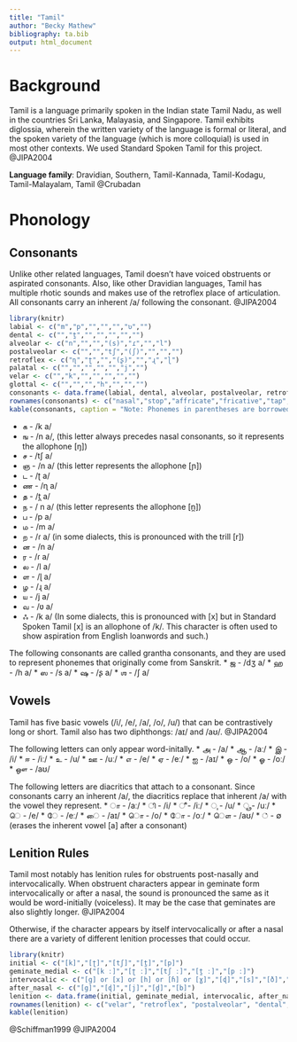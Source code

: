 ---
title: "Tamil"
author: "Becky Mathew"
bibliography: ta.bib
output: html_document
---

# Background
Tamil is a language primarily spoken in the Indian state Tamil Nadu, as well in the countries Sri Lanka, Malayasia, and Singapore. Tamil exhibits diglossia, wherein the written variety of the language is formal or literal, and the spoken variety of the language (which is more colloquial) is used in most other contexts. We used Standard Spoken Tamil for this project. 
@JIPA2004

**Language family**: Dravidian, Southern, Tamil-Kannada, Tamil-Kodagu, Tamil-Malayalam, Tamil @Crubadan

# Phonology
## Consonants
Unlike other related languages, Tamil doesn't have voiced obstruents or aspirated consonants. Also, like other Dravidian languages, Tamil has multiple rhotic sounds and makes use of the retroflex place of articulation. All consonants carry an inherent /a/ following the consonant. 
@JIPA2004

```{r echo = FALSE, results = 'asis'}
library(knitr)
labial <- c("m","p","","","","ʋ","")
dental <- c("","t̪","","","","","")
alveolar <- c("n","","","(s)","ɾ","","l")
postalveolar <- c("","","tʃ","(ʃ)","","","")
retroflex <- c("ɳ","ʈ","","(ʂ)","","ɻ","ɭ")
palatal <- c("","","","","","j","")
velar <- c("","k","","","","","")
glottal <- c("","","","h","","","")
consonants <- data.frame(labial, dental, alveolar, postalveolar, retroflex, palatal, velar, glottal)
rownames(consonants) <- c("nasal","stop","affricate","fricative","tap","approximant","lateral approximant")
kable(consonants, caption = "Note: Phonemes in parentheses are borrowed from Sanskrit.")
```

* க - /k a/
* ங - /n a/, (this letter always precedes nasal consonants, so it represents the allophone [ŋ])
* ச - /tʃ a/
* ஞ - /n a/ (this letter represents the allophone [ɲ])
* ட - /ʈ a/
* ண - /ɳ a/ 
* த - /t̪ a/
* ந -  / n a/ (this letter represents the allophone [n̪])
* ப -  /p a/
* ம - /m a/
* ற - /ɾ a/ (in some dialects, this is pronounced with the trill [r])
* ன - /n a/
* ர  - /ɾ a/
* ல - /l a/
* ள - /ɭ a/
* ழ - /ɻ a/
* ய - /j a/
* வ - /ʋ a/
* ஃ - /k a/ (In some dialects, this is pronounced with [x] but in Standard Spoken Tamil [x] is an allophone of /k/. This character is often used to show aspiration from English loanwords and such.) 

The following consonants are called grantha consonants, and they are used to represent phonemes that originally come from Sanskrit. 
* ஜ - /dʒ a/
* ஹ - /h a/
* ஸ - /s a/
* ஷ - /ʂ a/
* ஶ - /ʃ a/

## Vowels
Tamil has five basic vowels (/i/, /e/, /a/, /o/, /u/) that can be contrastively long or short. Tamil also has two diphthongs: /aɪ/ and /aʊ/. 
@JIPA2004

The following letters can only appear word-initally.
* அ - /a/
* ஆ - /aː/
* இ - /i/
* ஈ - /iː/
* உ - /u/
* ஊ - /uː/
* எ - /e/
* ஏ - /eː/
* ஐ - /aɪ/
* ஒ - /o/
* ஓ - /oː/
* ஔ - /aʊ/

The following letters are diacritics that attach to a consonant. Since consonants carry an inherent /a/, the diacritics replace that inherent /a/ with the vowel they represent. 
* ா - /aː/
* ி - /i/
* ீ - /iː/
* ு - /u/
* ூ - /uː/
* ெ - /e/
* ே - /eː/
* ை - /aɪ/
* ொ - /o/
* ோ - /oː/
* ௌ - /aʊ/
* ் - ∅ (erases the inherent vowel [a] after a consonant)

## Lenition Rules
Tamil most notably has lenition rules for obstruents post-nasally and intervocalically. When obstruent characters appear in geminate form intervocalically or after a nasal, the sound is pronounced the same as it would be word-initially (voiceless). It may be the case that geminates are also slightly longer. 
@JIPA2004

Otherwise, if the character appears by itself intervocalically or after a nasal there are a variety of different lenition processes that could occur. 

```{r echo = FALSE, results = 'asis'}
library(knitr)
initial <- c("[k]","[ʈ]","[tʃ]","[t̪]","[p]")
geminate_medial <- c("[k ː]","[ʈ ː]","[tʃ ː]","[t̪ ː]","[p ː]")
intervocalic <- c("[g] or [x] or [h] or [ɦ] or [ɣ]","[ɖ]","[s]","[ð]","[b] or [ʋ] or [w]")
after_nasal <- c("[g]","[ɖ]","[j]","[d̪]","[b]")
lenition <- data.frame(initial, geminate_medial, intervocalic, after_nasal)
rownames(lenition) <- c("velar", "retroflex", "postalveolar", "dental","labial")
kable(lenition)
```
@Schiffman1999
@JIPA2004